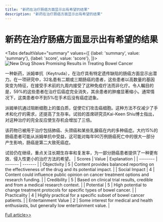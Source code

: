 ```yaml
---
title: "新药在治疗肠癌方面显示出有希望的结果"
description: "新药在治疗肠癌方面显示出有希望的结果"
---
```



# 新药在治疗肠癌方面显示出有希望的结果


<Tabs
	defaultValue="summary"
	values={[
	{label: 'summary', value: 'summary'},
	{label: 'score', value: 'score'},
]}>
<TabItem value="summary">
<img
  src="https://image.informedainews.com/2024/06/Hea-yuB-1717382760-0.jpg"
  alt="New Drug Shows Promising Results in Treating Bowel Cancer"
/>



一种新药，派姆单抗（Keytruda），在治疗具有特定遗传缺陷的肠癌方面显示出潜力。在一项研究中，32名患有二期或三期肠癌的患者，这些患者以高数量的基因突变为特征，在接受手术前的九周内接受了这种免疫疗法而非化疗。令人瞩目的是，59%的这些患者在治疗后癌症完全消失，其余患者的肿瘤显著缩小。通常情况下，这类患者中不到5%在手术后没有癌症迹象。

派姆单抗通过阻断细胞上的蛋白质，促使它们攻击癌细胞。这种方法不仅减少了手术和化疗的需求，还提高了生存率。试验的首席研究员Kai-Keen Shiu博士指出，对这种治疗的完全反应使生存机会增加了三倍。

该药物已被用于治疗包括肺癌、头颈癌和某些乳腺癌在内的多种癌症。大约15%的肠癌患者可能从派姆单抗中受益，这可能对每年90万例肠癌死亡中的很大一部分产生影响，肠癌是第二大致死癌症。

试验仍在继续，重点关注长期生存率和复发率，为一部分肠癌患者提供了一种更有效、侵入性更小的治疗方法的希望。
</TabItem>
<TabItem value="score">
	| Scores     | Value   | Explanation |
	| -------- | ------- | ------- |
	| Objectivity  | 5    | Content provides balanced reporting on the effectiveness of the drug and its potential impact.    |
	| Social Impact | 4     | Content could influence public opinion on cancer treatment options and research funding.    |
	| Credibility    | 5    | Based on clinical trial results, credible and from a medical research context.    |
	| Potential    | 5    | High potential to change treatment protocols for specific types of bowel cancer.    |
	| Practicality    | 4    | Highly practical for a specific subset of bowel cancer patients.    |
	| Entertainment Value    | 2    | Some interest for medical and health enthusiasts, but generally low entertainment value.    |
</TabItem>
</Tabs>

[Full article>>](https://sputniknews.com/20240603/drug-melts-away-bowel-cancer-say-uk-doctors-1118750612.html)
